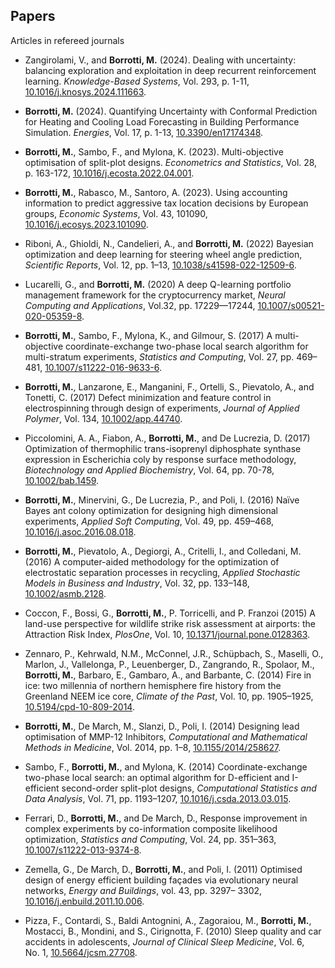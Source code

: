 ## Papers {.central}

[Articles in refereed journals]{.blue}

-   Zangirolami, V., and **Borrotti, M.** (2024). Dealing with uncertainty: balancing exploration and exploitation in deep recurrent reinforcement learning. *Knowledge-Based Systems*, Vol. 293, p. 1-11, [10.1016/j.knosys.2024.111663](https://dx.doi.org/10.1016/j.knosys.2024.111663).

-   **Borrotti, M.** (2024). Quantifying Uncertainty with Conformal Prediction for Heating and Cooling Load Forecasting in Building Performance Simulation. *Energies*, Vol. 17, p. 1-13, [10.3390/en17174348](https://dx.doi.org/10.3390/en17174348).

-   **Borrotti, M.**, Sambo, F., and Mylona, K. (2023). Multi-objective optimisation of split-plot designs. *Econometrics and Statistics*, Vol. 28, p. 163-172, [10.1016/j.ecosta.2022.04.001](https://dx.doi.org/10.1016/j.ecosta.2022.04.001).

- **Borrotti, M.**, Rabasco, M., Santoro, A. (2023). Using accounting information to predict aggressive tax location decisions by European groups, *Economic Systems*, Vol. 43, 101090, [10.1016/j.ecosys.2023.101090](https://dx.doi.org/10.1016/j.ecosys.2023.101090).

- Riboni, A., Ghioldi, N., Candelieri, A., and **Borrotti, M.** (2022) Bayesian optimization and deep learning for steering wheel angle prediction, *Scientific Reports*, Vol. 12, pp. 1–13, [10.1038/s41598-022-12509-6](https://dx.doi.org/10.1038/s41598-022-12509-6).

- Lucarelli, G., and **Borrotti, M.** (2020) A deep Q-learning portfolio management framework for the cryptocurrency market, *Neural Computing and Applications*, Vol.32, pp. 17229—17244, [10.1007/s00521-020-05359-8](https://dx.doi.org/10.1007/s00521-020-05359-8).

- **Borrotti, M.**, Sambo, F., Mylona, K., and Gilmour, S. (2017) A multi-objective coordinate-exchange two-phase local search algorithm for multi-stratum experiments, *Statistics and Computing*, Vol. 27, pp. 469–481, [10.1007/s11222-016-9633-6](https://dx.doi.org/10.1007/s11222-016-9633-6).

- **Borrotti, M.**, Lanzarone, E., Manganini, F., Ortelli, S., Pievatolo, A., and Tonetti, C. (2017) Defect minimization and feature control in electrospinning through design of experiments, *Journal of Applied Polymer*, Vol. 134, [10.1002/app.44740](https://dx.doi.org/10.1002/app.44740).

- Piccolomini, A. A., Fiabon, A., **Borrotti, M.**, and De Lucrezia, D. (2017) Optimization of thermophilic trans-isoprenyl diphosphate synthase expression in Escherichia coly by response surface methodology, *Biotechnology and Applied Biochemistry*, Vol. 64, pp. 70-78, [10.1002/bab.1459](https://dx.doi.org/10.1002/bab.1459).

- **Borrotti, M.**, Minervini, G., De Lucrezia, P., and Poli, I. (2016) Naïve Bayes ant colony optimization for designing high dimensional experiments, *Applied Soft Computing*, Vol. 49, pp. 459–468, [10.1016/j.asoc.2016.08.018](https://dx.doi.org/10.1016/j.asoc.2016.08.018).

- **Borrotti, M.**, Pievatolo, A., Degiorgi, A., Critelli, I., and Colledani, M. (2016) A computer-aided methodology for the optimization of electrostatic separation processes in recycling, *Applied Stochastic Models in Business and Industry*, Vol. 32, pp. 133–148, [10.1002/asmb.2128](https://dx.doi.org/10.1002/asmb.2128).

- Coccon, F., Bossi, G., **Borrotti, M.**, P. Torricelli, and P. Franzoi (2015) A land-use perspective for wildlife strike risk assessment at airports: the Attraction Risk Index, *PlosOne*, Vol. 10, [10.1371/journal.pone.0128363](https://dx.doi.org/10.1371/journal.pone.0128363).

- Zennaro, P., Kehrwald, N.M., McConnel, J.R., Schüpbach, S., Maselli, O., Marlon, J., Vallelonga, P., Leuenberger, D., Zangrando, R., Spolaor, M., **Borrotti, M.**, Barbaro, E., Gambaro, A., and Barbante, C. (2014) Fire in ice: two millennia of northern hemisphere fire history from the Greenland NEEM ice core, *Climate of the Past*, Vol. 10, pp. 1905–1925, [10.5194/cpd-10-809-2014](https://dx.doi.org/10.5194/cpd-10-809-2014).

- **Borrotti, M.**, De March, M., Slanzi, D., Poli, I. (2014) Designing lead optimisation of MMP-12 Inhibitors, *Computational and Mathematical Methods in Medicine*, Vol. 2014, pp. 1–8, [10.1155/2014/258627](https://dx.doi.org/10.1155/2014/258627).

- Sambo, F., **Borrotti, M.**, and Mylona, K. (2014) Coordinate-exchange two-phase local search: an optimal algorithm for D-efficient and I-efficient second-order split-plot designs, *Computational Statistics and Data Analysis*, Vol. 71, pp. 1193–1207, [10.1016/j.csda.2013.03.015](https://dx.doi.org/10.1016/j.csda.2013.03.015).

- Ferrari, D., **Borrotti, M.**, and De March, D., Response improvement in complex experiments by co-information composite likelihood optimization, *Statistics and Computing*, Vol. 24, pp. 351–363, [10.1007/s11222-013-9374-8](https://dx.doi.org/10.1007/s11222-013-9374-8).

- Zemella, G., De March, D., **Borrotti, M.**, and Poli, I. (2011) Optimised design of energy efficient building façades via evolutionary neural networks, *Energy and Buildings*, vol. 43, pp. 3297– 3302, [10.1016/j.enbuild.2011.10.006](https://dx.doi.org/10.1016/j.enbuild.2011.10.006).

- Pizza, F., Contardi, S., Baldi Antognini, A., Zagoraiou, M., **Borrotti, M.**, Mostacci, B., Mondini, and S., Cirignotta, F. (2010) Sleep quality and car accidents in adolescents, *Journal of Clinical Sleep Medicine*, Vol. 6, No. 1, [10.5664/jcsm.27708](https://dx.doi.org/10.5664/jcsm.27708).
